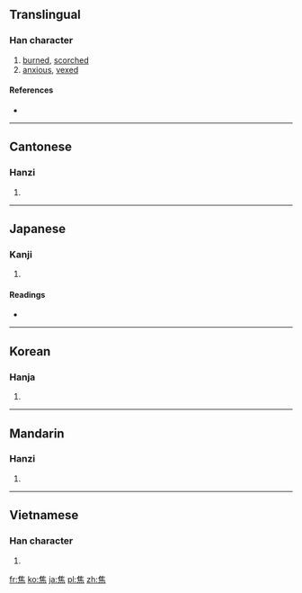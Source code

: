 {{also|焳}}
==Translingual==

===Han character===
{{Han char|rn=86|rad=火|as=08|sn=12|four=2033<sub>1</sub>|canj=人土火 (OGF)}}

# [[burned]], [[scorched]]
# [[anxious]], [[vexed]]

====References====
* {{Han ref|kx=0674.060|dkj=19119|dj=1086.020|hdz=32212.010|uh=7126|ud=28966|bh=B54A|bd=46410}}

----

==Cantonese==

===Hanzi===
{{yue-hanzi|jyut=|y=jiu1}}

# {{defn|Cantonese|sort=火08}}

----

==Japanese==

===Kanji===
{{ja-kanji|grade=c|rs=火08}}

# {{defn|Japanese|sort=火08}}

====Readings====
* {{ja-readings|on=[[しょう]] (shō)|kun=[[こげる]] (kogeru), [[あせる]] (aseru), [[こがす]] (kogasu)}}

----

==Korean==

===Hanja===
{{ko-hanja|hangeul=초|eumhun=|rv=cho|mr=ch'o|y=cho}}

# {{defn|Korean|sort=火08}}

----

==Mandarin==

===Hanzi===
{{cmn-hanzi|pin=[[jiāo]] ([[jiao1]])|wg=chiao<sup>1</sup>}}

# {{defn|Mandarin|sort=火08}}

----

==Vietnamese==

===Han character===
{{vi-hantu|[[tiêu]]|rs=火08}}

# {{defn|Vietnamese|sort=火08}}

[[fr:焦]]
[[ko:焦]]
[[ja:焦]]
[[pl:焦]]
[[zh:焦]]